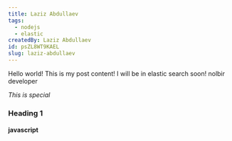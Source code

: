 ```yaml
---
title: Laziz Abdullaev
tags:
  - nodejs
  - elastic
createdBy: Laziz Abdullaev
id: psZL8WT9KAEL
slug: laziz-abdullaev
---
```


Hello world! This is my post content!
I will be in elastic search soon!
nolbir developer

*This is special*

### Heading 1
#### javascript

